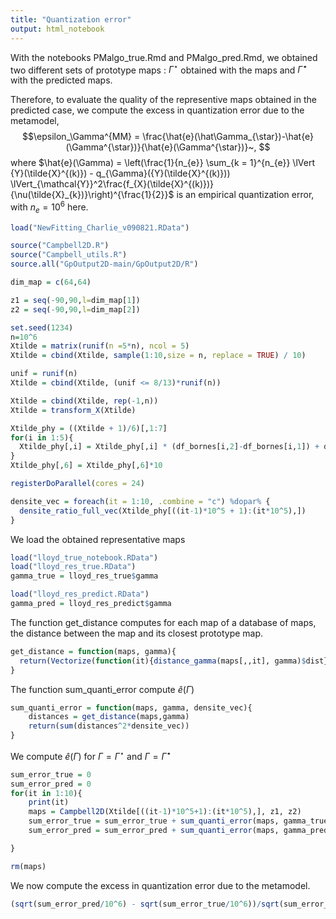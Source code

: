 ```yaml
---
title: "Quantization error"
output: html_notebook
---
```


\newcommand{\Ecal}{\mathcal{Y}}
\newcommand{\Esp}[1]{\mathbb{E}\left[#1\right]}
\newcommand{\Espf}[1]{\mathbb{E}_{f_{X}}\left[#1\right]}
\newcommand{\Espbiais}[1]{\mathbb{E}_{\biais}\left[#1\right]}
\newcommand{\centro}{\gamma}
\newcommand{\Gamm}{\Gamma}
\newcommand{\norm}[1]{\lVert #1 \lVert_{\Ecal}}
\newcommand{\rep}{q_{\Gamm}}
\newcommand{\qgs}{q_{{\Gamm}^{\star}}}
\newcommand{\qgk}{q_{{\Gamm}^{[k]}}}
\newcommand{\scalprodE}[2]{\langle #1,#2\rangle_{\Ecal}}
\newcommand{\scalprod}[2]{\Esp{\scalprodE{#1}{#2}}}
\newcommand{\scalprodomega}[2]{\Esp{\scalprodE{#1}{#2}}}
\newcommand{\biais}{\nu}
\newcommand{\repo}{q^{0}_{\Gamm}}
\newcommand{\Xtildek}{\tilde{X}^{k}}
\newcommand{\Espprod}[1]{\mathbb{E}_{\Omega_{1}, \Omega_{2}}\left[#1\right]}
\newcommand{\var}{\mathbb{V}}
\newcommand{\clust}[2]{C^{#1}_{#2}}
\newcommand{\yinclust}[3]{#1 \in \clust{#2}{#3}}
\newcommand{\card}{\ell}
\newcommand{\campbell}{h}
\newcommand{\aff}{a}
\newcommand{\Jcal}{\mathcal{J}}
\newcommand{\Ytrue}{{Y}}
\newcommand{\Ypred}{\hat{Y}}
\newcommand{\Ysimu}{Y_{simu}}
\newcommand{\camprandom}{H}
\newcommand{\dime}{64}
\newcommand{\Gammaref}{\Gamma^{\star}}
\newcommand{\Gammapred}{\hat\Gamma_{\star}}
\newcommand{\Gammasimu}{\Gamma_{simu}}
\newcommand{\erreurproba}{\varepsilon}
\newcommand{\erreurprobarelative}{\delta}
\newcommand{\erreurprobarelativecoastal}{\erreurprobarelative}

\newcommand{\nbgamma}{100}
\newcommand{\nbpilot}{v}
\newcommand{\ntrue}{n_{t}}
\newcommand{\npred}{n_{pred}}
\newcommand{\nsimu}{n_{\mathrm{simu}}}
\newcommand{\Dspace}{\chi}
\newcommand{\supp}{{\mathrm{supp}}}
\newcommand{\thresh}{t}
\newcommand{\estim}{\hat{E}}
\newcommand{\nbsim}{m_{\mathrm{simu}}}
\newcommand{\ntrain}{n_{\mathrm{train}}}
\newcommand{\ntest}{n_{\mathrm{test}}}
\newcommand{\eqdef}{:=}
\newcommand{\Ypca}{Y^{\mathrm{pca}}}
\newcommand{\Yproj}{Y_{\mathrm{proj}}}
\DeclareMathOperator*{\argmax}{arg\,max}
\DeclareMathOperator*{\argmin}{arg\,min}
\newcommand\dsone{\mathds{1}}
\newcommand{\Ecal}{\mathcal{E}}
\newcommand{\Esp}[1]{\mathbb{E}\left[#1\right]}
\newcommand{\centro}{\gamma}
\newcommand{\Gamm}{\Gamma}
\newcommand{\norm}[1]{\lVert #1 \lVert_{\mathcal{E}}}
\newcommand{\rep}{q_{\Gamm}}
\newcommand{\qgs}{q_{{\Gamm}^{\star}}}
\newcommand{\qgk}{q_{{\Gamm}^{[k]}}}
\newcommand{\scalprodE}[2]{\langle #1,#2\rangle_{\mathcal{E}}}
\newcommand{\scalprod}[2]{\Esp{\scalprodE{#1}{#2}}}
\newcommand{\repo}{q^{0}_{\Gamm}}
\newcommand{\Xtildek}{\tilde{X}^{k}}
\newcommand{\nerr}{n_{e}}

With the notebooks PMalgo_true.Rmd and PMalgo_pred.Rmd, we obtained two different sets of prototype maps : $\Gamm^{\star}$ obtained with the maps and $\hat{\Gamm}^{\star}$ with the predicted maps. 

Therefore, to evaluate the quality of the representive maps obtained in the predicted case, we compute the excess in quantization error due to the metamodel,
    $$\epsilon_\Gamma^{MM} = \frac{\hat{e}(\Gammapred)-\hat{e}(\Gammaref)}{\hat{e}(\Gammaref)}~,
$$ where $\hat{e}(\Gamm) = \left(\frac{1}{\nerr} \sum_{k = 1}^{\nerr} \norm{\Ytrue(\tilde{X}^{(k)}) - \rep(\Ytrue(\tilde{X}^{(k)}))}^2\frac{f_{X}(\tilde{X}^{(k)})}{\biais(\tilde{X}_{k})}\right)^{\frac{1}{2}}$ is an empirical quantization error, with $\nerr = 10^6$ here.
    

```r
load("NewFitting_Charlie_v090821.RData")

source("Campbell2D.R")
source("Campbell_utils.R")
source.all("GpOutput2D-main/GpOutput2D/R")
```

```r
dim_map = c(64,64)

z1 = seq(-90,90,l=dim_map[1])
z2 = seq(-90,90,l=dim_map[2])
```

```r
set.seed(1234)
n=10^6
Xtilde = matrix(runif(n =5*n), ncol = 5)
Xtilde = cbind(Xtilde, sample(1:10,size = n, replace = TRUE) / 10)

unif = runif(n) 
Xtilde = cbind(Xtilde, (unif <= 8/13)*runif(n))

Xtilde = cbind(Xtilde, rep(-1,n))
Xtilde = transform_X(Xtilde)

```

```r
Xtilde_phy = ((Xtilde + 1)/6)[,1:7]
for(i in 1:5){
  Xtilde_phy[,i] = Xtilde_phy[,i] * (df_bornes[i,2]-df_bornes[i,1]) + df_bornes[i,1]
}
Xtilde_phy[,6] = Xtilde_phy[,6]*10

registerDoParallel(cores = 24)

densite_vec = foreach(it = 1:10, .combine = "c") %dopar% {
  densite_ratio_full_vec(Xtilde_phy[((it-1)*10^5 + 1):(it*10^5),])
}
```


We load the obtained representative maps 

```r
load("lloyd_true_notebook.RData")
load("lloyd_res_true.RData")
gamma_true = lloyd_res_true$gamma

load("lloyd_res_predict.RData")
gamma_pred = lloyd_res_predict$gamma
```

The function get_distance computes for each map of a database of maps, the distance between the map and its closest prototype map.
```r
get_distance = function(maps, gamma){
  return(Vectorize(function(it){distance_gamma(maps[,,it], gamma)$dist})(1:dim(maps)[3]))
}
```

The function sum_quanti_error compute $\hat{e}(\Gamm)$ 

```r
sum_quanti_error = function(maps, gamma, densite_vec){
    distances = get_distance(maps,gamma)
    return(sum(distances^2*densite_vec))
}
```

We compute $\hat{e}(\Gamm)$ for $\Gamm = \Gamm^{\star}$ and  $\Gamm = \hat{\Gamm}^{\star}$

```r
sum_error_true = 0
sum_error_pred = 0
for(it in 1:10){
    print(it)
    maps = Campbell2D(Xtilde[((it-1)*10^5+1):(it*10^5),], z1, z2)
    sum_error_true = sum_error_true + sum_quanti_error(maps, gamma_true, densite_vec[((it-1)*10^5+1):(it*10^5)])
    sum_error_pred = sum_error_pred + sum_quanti_error(maps, gamma_pred, densite_vec[((it-1)*10^5+1):(it*10^5)])

}

rm(maps)
```
We now compute the excess in quantization error due to the metamodel.

```r
(sqrt(sum_error_pred/10^6) - sqrt(sum_error_true/10^6))/sqrt(sum_error_true/10^6)
```








